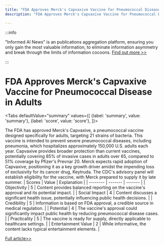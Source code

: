 ```yaml
---
title: "FDA Approves Merck's Capvaxive Vaccine for Pneumococcal Disease in Adults"
description: "FDA Approves Merck's Capvaxive Vaccine for Pneumococcal Disease in Adults"

---
```



:::info

"Informed AI News" is an publications aggregation platform, ensuring you only gain the most valuable information, to eliminate information asymmetry and break through the limits of information cocoons.  [Find out more >>](/)

:::

# FDA Approves Merck's Capvaxive Vaccine for Pneumococcal Disease in Adults


<Tabs
	defaultValue="summary"
	values={[
	{label: 'summary', value: 'summary'},
	{label: 'score', value: 'score'},
]}>
<TabItem value="summary">


The FDA has approved Merck's Capvaxive, a pneumococcal vaccine designed specifically for adults, targeting 21 strains of bacteria. This vaccine is intended to prevent severe pneumococcal diseases, including pneumonia, which hospitalizes approximately 150,000 U.S. adults each year. Capvaxive provides broader protection than current vaccines, potentially covering 85% of invasive cases in adults over 65, compared to 51% coverage by Pfizer's Prevnar 20. Merck expects rapid adoption of Capvaxive, positioning it as a key growth driver amidst the impending loss of exclusivity for its cancer drug, Keytruda. The CDC's advisory panel will establish eligibility for the vaccine, with Merck prepared to supply it by late summer.
</TabItem>
<TabItem value="score">
	| Scores     | Value   | Explanation |
	| -------- | ------- | ------- |
	| Objectivity  | 5    | Content provides balanced reporting on the vaccine's approval and its potential impact.    |
	| Social Impact | 4     | Content discusses a significant health issue, potentially influencing public health decisions.    |
	| Credibility    | 5    | Information is based on FDA approval, a credible source in medical regulation.    |
	| Potential    | 4    | The vaccine's approval could significantly impact public health by reducing pneumococcal disease cases.    |
	| Practicality    | 5    | The vaccine is ready for supply, directly applicable to healthcare settings.    |
	| Entertainment Value    | 2    | While informative, the content lacks typical entertainment elements.    |
</TabItem>
</Tabs>

[Full article>>](https://www.cnbc.com/2024/06/17/fda-approves-merck-pneumococcal-disease-vaccine-designed-for-adults.html)
